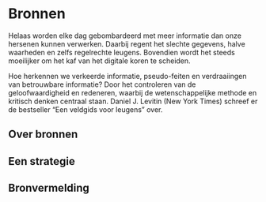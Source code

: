 # Bronnen 

Helaas worden elke dag gebombardeerd met meer informatie dan onze hersenen kunnen verwerken. Daarbij regent het slechte gegevens, halve waarheden en zelfs regelrechte leugens. Bovendien wordt het steeds moeilijker om het kaf van het digitale koren te scheiden.

Hoe herkennen we verkeerde informatie, pseudo-feiten en verdraaiingen van betrouwbare informatie? Door het controleren van de geloofwaardigheid en redeneren, waarbij de wetenschappelijke methode en kritisch denken centraal staan. Daniel J. Levitin (New York Times) schreef er de bestseller “Een veldgids voor leugens” over.

## Over bronnen

## Een strategie

## Bronvermelding
